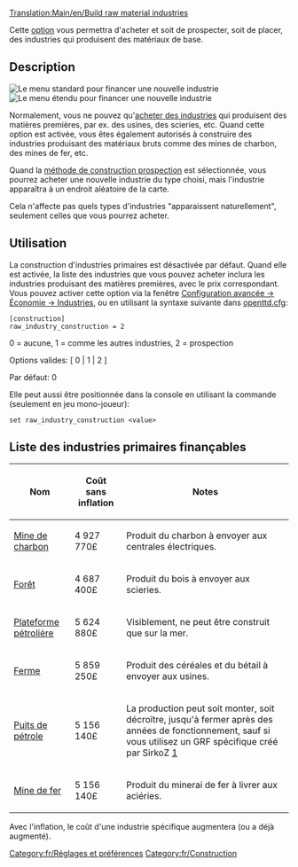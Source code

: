 [[Translation:Main/en/Build raw material industries]]
{{en/-}}
[[Category:fr/Réglages et préférences]]
[[Category:fr/Construction]]

Cette [[Main/fr/Options avancées|option]] vous permettra d'acheter et soit de prospecter, soit de placer, des industries qui produisent des matériaux de base.

== Description ==
[[File:en/raw industry construction basic.png|right|frame|Le menu standard pour financer une nouvelle industrie]]
[[File:en/raw industry construction extended.png|right|frame|Le menu étendu pour financer une nouvelle industrie]]

Normalement, vous ne pouvez qu'[[Main/en/Industries/Fr#Financer de nouvelles industries|acheter des industries]] qui produisent des matières premières, par ex. des usines, des scieries, etc. Quand cette option est activée, vous êtes également autorisés à construire des industries produisant des matériaux bruts comme des mines de charbon, des mines de fer, etc.

Quand la [[Main/fr/Prospection|méthode de construction prospection]] est sélectionnée, vous pourrez acheter une nouvelle industrie du type choisi, mais l'industrie apparaîtra à un endroit aléatoire de la carte.

Cela n'affecte pas quels types d'industries "apparaissent naturellement", seulement celles que vous pourrez acheter.

== Utilisation ==

La construction d'industries primaires est désactivée par défaut. Quand elle est activée, la liste des industries que vous pouvez acheter inclura les industries produisant des matières premières, avec le prix correspondant. Vous pouvez activer cette option via la fenêtre [[Main/en/Options Avancées/Économie/Fr#Méthode de construction manuelle des industries primaires|Configuration avancée -> Économie -> Industries]], ou en utilisant la syntaxe suivante dans [[Main/fr/openttd.cfg|openttd.cfg]]:

<pre>
[construction]
raw_industry_construction = 2
</pre>

0 = aucune, 1 = comme les autres industries, 2 = prospection

Options valides: [ 0 | 1 | 2 ]

Par défaut: 0

Elle peut aussi être positionnée dans la console en utilisant la commande (seulement en jeu mono-joueur):

<pre>
set raw_industry_construction <value>
</pre>

==Liste des industries primaires finançables==

{| class="wikitable"

|-

! Nom

! Coût sans inflation

! Notes

|-

| [[Main/fr/Mine de charbon|Mine de charbon]]
| 4 927 770£

| Produit du charbon à envoyer aux centrales électriques.

|-

| [[Main/fr/Forêt|Forêt]]
| 4 687 400£

| Produit du bois à envoyer aux scieries.

|-

| [[Main/fr/Plateforme pétrolière|Plateforme pétrolière]]
| 5 624 880£

| Visiblement, ne peut être construit que sur la mer.
|-

| [[Main/fr/Ferme|Ferme]]
| 5 859 250£

| Produit des céréales et du bétail à envoyer aux usines.

|-

| [[Main/fr/Puits de pétrole|Puits de pétrole]]
| 5 156 140£

| La production peut soit monter, soit décroître, jusqu'à fermer après des années de fonctionnement, sauf si vous utilisez un GRF spécifique créé par SirkoZ [http://grfcrawler.tt-forums.net/details.php?do=details&id=233]

|-

| [[Main/fr/Mine de fer|Mine de fer]]
| 5 156 140£

| Produit du minerai de fer à livrer aux aciéries.
|}

Avec l'inflation, le coût d'une industrie spécifique augmentera (ou a déjà augmenté).
<!-- Ajout de quelques notes, il se peut que d'autres industries soient à lister ici -->